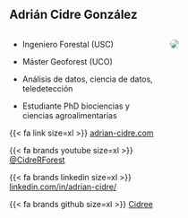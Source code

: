 

## Adrián Cidre González {.unnumbered}

::::: columns
::: {.column width="55%"}
-   Ingeniero Forestal (USC)

-   Máster Geoforest (UCO)

-   Análisis de datos, ciencia de datos, teledetección

-   Estudiante PhD biociencias y ciencias agroalimentarias

{{< fa link size=xl >}} [adrian-cidre.com](https://adrian-cidre.com/)

{{< fa brands youtube size=xl >}} [\@CidreRForest](https://www.youtube.com/@CidreRForest)

{{< fa brands linkedin size=xl >}} [linkedin.com/in/adrian-cidre/](https://www.linkedin.com/in/adrian-cidre-gonz%C3%A1lez-8a50371b0/)

{{< fa brands github size=xl >}} [Cidree](https://github.com/Cidree/)
:::

::: {.column width="45%"}
![](00_assets/figures/me-modified.png){style="border-radius:1em;margin-top:auto" fig-alt="Norway picture" fig-align="center"}
:::
:::::